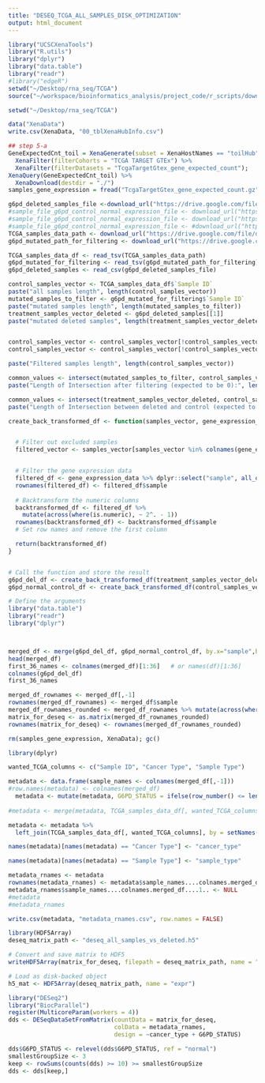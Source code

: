 ```yaml
---
title: "DESEQ_TCGA_ALL_SAMPLES_DISK_OPTIMIZATION"
output: html_document
---
```


```r
library("UCSCXenaTools")
library("R.utils")
library("dplyr")
library("data.table")
library("readr")
#library("edgeR")
setwd("~/Desktop/rna_seq/TCGA")
source("~/workspace/bioinformatics_analysis/project_code/r_scripts/download_data.R")


```


```r
setwd("~/Desktop/rna_seq/TCGA")

data("XenaData")
write.csv(XenaData, "00_tblXenaHubInfo.csv")

## step 5-a
GeneExpectedCnt_toil = XenaGenerate(subset = XenaHostNames == "toilHub") %>% 
  XenaFilter(filterCohorts = "TCGA TARGET GTEx") %>%
  XenaFilter(filterDatasets = "TcgaTargetGtex_gene_expected_count");
XenaQuery(GeneExpectedCnt_toil) %>%
  XenaDownload(destdir = "./")
samples_gene_expression = fread("TcgaTargetGtex_gene_expected_count.gz");
```

```r
g6pd_deleted_samples_file <-download_url("https://drive.google.com/file/d/1BxjcimPvrUOFOzLLbkwWc0fqyQGOLyju") #deleted samples
#sample_file_g6pd_control_normal_expression_file <- download_url("https://drive.google.com/file/d/1oRrh-GFLyv9J7lu2xChizBLKYMjHadu1") # 200 samples ctr
#sample_file_g6pd_control_normal_expression_file <- download_url("https://drive.google.com/file/d/18Io0Je293DopXAmz163wsALnf17UBxsu") # 2000 middle expression g6pd normal
#sample_file_g6pd_control_normal_expression_file <- #download_url("https://drive.google.com/file/d/1VpjKXenSSWBewblp2GH7FWTV9n0ftwJB")#G6PD_normal_cancer_type_based_selection_not_metastatic.csv (~1400 samples)
TCGA_samples_data_path <- download_url("https://drive.google.com/file/d/1ELYxyn6lnF__Pc7YX2NtiitwWCCZNq-n", type="tsv")
g6pd_mutated_path_for_filtering <- download_url("https://drive.google.com/file/d/1wLxQFgHJ1aW-r-jTnXV7btngA1Bcpm3C", type="tsv")#deleted and mutated samples together

```

```r
TCGA_samples_data_df <- read_tsv(TCGA_samples_data_path)
g6pd_mutated_for_filtering <- read_tsv(g6pd_mutated_path_for_filtering)
g6pd_deleted_samples <- read_csv(g6pd_deleted_samples_file)
```
```r
control_samples_vector <- TCGA_samples_data_df$`Sample ID`
paste("all samples length", length(control_samples_vector))
mutated_samples_to_filter <- g6pd_mutated_for_filtering$`Sample ID`
paste("mutated samples length", length(mutated_samples_to_filter))
treatment_samples_vector_deleted <- g6pd_deleted_samples[[1]]
paste("mutated deleted samples", length(treatment_samples_vector_deleted))


control_samples_vector <- control_samples_vector[!control_samples_vector %in% mutated_samples_to_filter]
control_samples_vector <- control_samples_vector[!control_samples_vector %in% treatment_samples_vector_deleted]

paste("Filtered samples length", length(control_samples_vector))

common_values <- intersect(mutated_samples_to_filter, control_samples_vector)
paste("Length of Intersection after filtering (expected to be 0):", length(common_values))

common_values <- intersect(treatment_samples_vector_deleted, control_samples_vector)
paste("Length of Intersection between deleted and control (expected to be 0):", length(common_values))

```


```r
create_back_transformed_df <- function(samples_vector, gene_expression_data) {


  # Filter out excluded samples
  filtered_vector <- samples_vector[samples_vector %in% colnames(gene_expression_data)]


  # Filter the gene expression data
  filtered_df <- gene_expression_data %>% dplyr::select("sample", all_of(filtered_vector))
  rownames(filtered_df) <- filtered_df$sample
  
  # Backtransform the numeric columns
  backtransformed_df <- filtered_df %>%
    mutate(across(where(is.numeric), ~ 2^. - 1))
  rownames(backtransformed_df) <- backtransformed_df$sample
  # Set row names and remove the first column

  return(backtransformed_df)
}


# Call the function and store the result
g6pd_del_df <- create_back_transformed_df(treatment_samples_vector_deleted, samples_gene_expression)
g6pd_normal_control_df <- create_back_transformed_df(control_samples_vector, samples_gene_expression)

```

```r
# Define the arguments
library("data.table")
library("readr")
library("dplyr")



merged_df <- merge(g6pd_del_df, g6pd_normal_control_df, by.x="sample",by.y = "sample")
head(merged_df)
first_36_names <- colnames(merged_df)[1:36]   # or names(df)[1:36]
colnames(g6pd_del_df)
first_36_names
```
```r
merged_df_rownames <- merged_df[,-1]
rownames(merged_df_rownames) <- merged_df$sample
merged_df_rownames_rounded <- merged_df_rownames %>% mutate(across(where(is.numeric), round, digits = 0))
matrix_for_deseq <- as.matrix(merged_df_rownames_rounded)
rownames(matrix_for_deseq) <- rownames(merged_df_rownames_rounded)
```

```r
rm(samples_gene_expression, XenaData); gc()
```

```r
library(dplyr)

wanted_TCGA_columns <- c("Sample ID", "Cancer Type", "Sample Type")

metadata <- data.frame(sample_names <- colnames(merged_df[,-1]))
#row.names(metadata) <- colnames(merged_df)
  metadata <- mutate(metadata, G6PD_STATUS = ifelse(row_number() <= length(g6pd_del_df[,-1]), "del", "normal"))
  
#metadata <- merge(metadata, TCGA_samples_data_df[, wanted_TCGA_columns], by.x = names(metadata)[1], by.y = "Sample ID", all.x = TRUE)

metadata <- metadata %>%
  left_join(TCGA_samples_data_df[, wanted_TCGA_columns], by = setNames("Sample ID", names(metadata)[1]))

names(metadata)[names(metadata) == "Cancer Type"] <- "cancer_type"

names(metadata)[names(metadata) == "Sample Type"] <- "sample_type"

metadata_rnames <- metadata
rownames(metadata_rnames) <- metadata$sample_names....colnames.merged_df
metadata_rnames$sample_names....colnames.merged_df....1.. <- NULL
#metadata
#metadata_rnames
```

```r
write.csv(metadata, "metadata_rnames.csv", row.names = FALSE)

```

```r
library(HDF5Array)
deseq_matrix_path <- "deseq_all_samples_vs_deleted.h5"

# Convert and save matrix to HDF5
writeHDF5Array(matrix_for_deseq, filepath = deseq_matrix_path, name = "expr")

# Load as disk-backed object
h5_mat <- HDF5Array(deseq_matrix_path, name = "expr")

```
```r
library("DESeq2")
library("BiocParallel")
register(MulticoreParam(workers = 4)) 
dds <- DESeqDataSetFromMatrix(countData = matrix_for_deseq,
                              colData = metadata_rnames,
                              design = ~cancer_type + G6PD_STATUS)

dds$G6PD_STATUS <- relevel(dds$G6PD_STATUS, ref = "normal")
smallestGroupSize <- 3
keep <- rowSums(counts(dds) >= 10) >= smallestGroupSize
dds <- dds[keep,]
```

